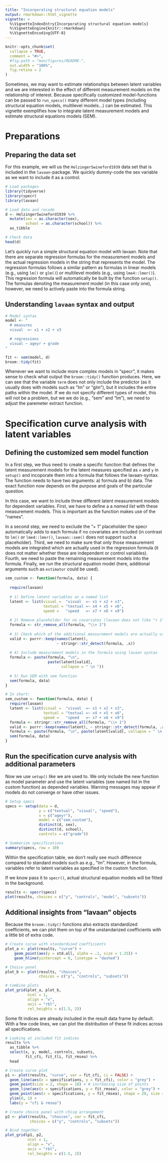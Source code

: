 ```yaml
---
title: "Incorporating structural equation models"
output: rmarkdown::html_vignette
vignette: >
  %\VignetteIndexEntry{Incorporating structural equation models}
  %\VignetteEngine{knitr::rmarkdown}
  %\VignetteEncoding{UTF-8}
---
```


```r
knitr::opts_chunk$set(
  collapse = TRUE,
  comment = "#>",
  #fig.path = "man/figures/README-",
  out.width = "100%",
  fig.retina = 2
)
```

Sometimes, we may want to estimate relationships between latent variables and we are interested in the effect of different measurement models on the relationship of interest. Because specifically customized model-functions can be passed to `run_specs()` many different model types (including structural equation models, multilevel models...) can be estimated. This vignette exemplifies how to integrate latent measurement models and estimate structural equations models (SEM).


# Preparations


## Preparing the data set

For this example, we will us the `HolzingerSwineford1939` data set that is included in the `lavaan`-package. We quickly dummy-code the sex variable as we want to include it as a control. 

```r
# Load packages
library(tidyverse)
library(specr)
library(lavaan)

# Load data and recode
d <- HolzingerSwineford1939 %>% 
  mutate(sex = as.character(sex),
         school = as.character(school)) %>%
  as_tibble

# Check data
head(d)
```

Let's quickly run a simple structural equation model with lavaan. Note that there are separate regression formulas for the measurement models and the actual regression models in the string that represents the model. The regression formulas follows a similar pattern as formulas in linear models (e.g., using `lm()` or `glm()`) or multilevel models (e.g., using `lme4::lmer()`). This regression formula will automatically be built by the function `setup()`. The formulas denoting the measurement model (in this case only one), however, we need to actively paste into the formula string. 

## Understanding `lavaan` syntax and output

```r
# Model syntax
model <- "
  # measures
  visual  =~ x1 + x2 + x3

  # regressions
  visual ~ ageyr + grade
"

fit <- sem(model, d)
broom::tidy(fit)
```

Whenever we want to include more complex models in "specr", it makes sense to check what output the `broom::tidy()` function produces. Here, we can see that the variable `term` does not only include the predictor (as it usually does with models such as "lm" or "glm"), but it includes the entire paths within the model. If we do not specify different types of model, this will not be a problem, but we we do (e.g., "sem" and "lm"), we need to adjust the paremeter extract function. 


# Specification curve analysis with latent variables

## Defining the customized sem model function

In a first step, we thus need to create a specific function that defines the latent measurement models for the latent measures specified as `x` and `y` in `setup()` and incoporate them into a formula that follows the lavaan-syntax. The function needs to have two arguments: a) formula and b) data. The exact function now depends on the purpose and goals of the particular question. 

In this case, we want to include three different latent measurement models for dependent variables. First, we have to define a a *named list* with these measurement models. This is important as the function makes use of the "names". 

In a second step, we need to exclude the "+ 1" placeholder the specr automatically adds to each formula if no covariates are included (in contrast to `lm()` or `lme4::lmer()`, `lavaan::sem()` does not support such a placeholder). Third, we need to make sure that only those measurement models are integrated which are actually used in the regression formula (it does not matter whether these are independent or control variables). Fourth, we need to paste the remaining measurement models into the formula. Finally, we run the structural equation model (here, additional arguments such as `estimator` could be used).  

```r
sem_custom <- function(formula, data) {
  
  require(lavaan)
  
  # 1) Define latent variables as a named list
  latent <- list(visual =  "visual  =~ x1 + x2 + x3",
                 textual = "textual =~ x4 + x5 + x6",
                 speed =   "speed   =~ x7 + x8 + x9")
  
  # 2) Remove placeholder for no covariates (lavaan does not like "+ 1")
  formula <- str_remove_all(formula, "\\+ 1")
  
  # 3) Check which of the additional measurement models are actually used in the formula
  valid <- purrr::keep(names(latent), 
                       ~ stringr::str_detect(formula, .x))
  
  # 4) Include measurement models in the formula using lavaan syntax
  formula <- paste(formula, "\n",
                   paste(latent[valid], 
                         collapse = " \n "))
  
  # 5) Run SEM with sem function
  sem(formula, data)
}

# In short:
sem_custom <- function(formula, data) {
  require(lavaan)
  latent <- list(visual =  "visual  =~ x1 + x2 + x3",
                 textual = "textual =~ x4 + x5 + x6",
                 speed =   "speed   =~ x7 + x8 + x9")
  formula <- stringr::str_remove_all(formula, "\\+ 1")
  valid <- purrr::keep(names(latent), ~ stringr::str_detect(formula, .x))
  formula <- paste(formula, "\n", paste(latent[valid], collapse = " \n "))
  sem(formula, data)
}

```


## Run the specification curve analysis with additional parameters

Now we use `setup()` like we are used to. We only include the new function as model parameter and use the latent variables (see named list in the custom function) as depended variables.  Warning messages may appear if models do not converge or have other issues. 

```r
# Setup specs
specs <- setup(data = d,
               y = c("textual", "visual", "speed"),
               x = c("ageyr"),
               model = c("sem_custom"),
               distinct(d, sex),
               distinct(d, school),
               controls = c("grade"))

# Summarize specifications
summary(specs, row = 10)
```

Within the specification table, we don't really see much difference compared to standard models such as e.g., "lm". However, in the formula, variables refer to latent variables as specified in the custom function. 

If we know pass it to `specr()`, actual structural equation models will be fitted in the background. 

```r
results <- specr(specs)
plot(results, choices = c("y", "controls", "model", "subsets"))
```

## Additional insights from "lavaan" objects

Because the `broom::tidy()` functions also extracts standardized coefficients, we can plot them on top of the unstandarized coefficients with a little bit of extra code.

```r
# Create curve with standardized coefficients
plot_a <- plot(results, "curve") + 
    geom_point(aes(y = std.all, alpha = .1, size = 1.25)) +
    geom_hline(yintercept = 0, linetype = "dashed")

# Choice panel
plot_b <- plot(results, "choices",
               choices = c("y", "controls", "subsets"))

# Combine plots
plot_grid(plot_a, plot_b,
          ncol = 1,           
          align = "v",            
          axis = "rbl",            
          rel_heights = c(1.5, 2))  
```

Some fit indices are already included in the result data frame by default.  With a few code lines, we can plot the distribution of these fit indices across all specifications.  

```r
# Looking at included fit indices
results %>%
  as_tibble %>%
  select(x, y, model, controls, subsets, 
         fit_cfi, fit_tli, fit_rmsea) %>%
  head

# Create curve plot
p1 <- plot(results, "curve", var = fit_cfi, ci = FALSE) +
  geom_line(aes(x = specifications, y = fit_cfi), color = "grey") +
  geom_point(size = 2, shape = 18) + # increasing size of points
  geom_line(aes(x = specifications, y = fit_rmsea), color = "grey") +
  geom_point(aes(x = specifications, y = fit_rmsea), shape = 20, size = 2) +
  ylim(0, 1) +
  labs(y = "cfi & rmsea")

# Create choice panel with chisq arrangement
p2 <- plot(results, "choices", var = fit_cfi, 
           choices = c("y", "controls", "subsets"))

# Bind together
plot_grid(p1, p2,
          ncol = 1,           
          align = "v",            
          axis = "rbl",            
          rel_heights = c(1.5, 2))
```



